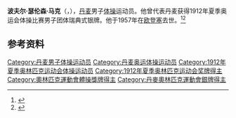 {{NoteTA|G1=Sports}}
'''波夫尔·瑟伦森·马克'''（{{lang-da|Povl Sørensen Mark}}，{{bd|1889年|6月19日|1957年|1月18日}}），[[丹麦|丹麦]]男子[[体操|体操]]运动员。他曾代表丹麦获得1912年夏季奥运会体操比赛男子团体瑞典式银牌。他于1957年在[[欧登塞|欧登塞]]去世。<ref>{{Cite web|title=Poul Sörensen MARK|url=https://www.olympic.org/poul-sorensen-mark|accessdate=2021-03-29|work=International Olympic Committee}}</ref><ref>{{cite web|url=https://www.olympedia.org/athletes/29675|title=Povl Mark|work=Olympedia|accessdate=2021-03-30|archive-date=2021-04-19|archive-url=https://web.archive.org/web/20210419051454/https://www.olympedia.org/athletes/29675|dead-url=no}}</ref>

== 参考资料 ==
{{reflist}}

{{Authority control}}
{{DEFAULTSORT:Mark, Povl}}
[[Category:丹麦男子体操运动员|Category:丹麦男子体操运动员]]
[[Category:丹麦奥运体操运动员|Category:丹麦奥运体操运动员]]
[[Category:1912年夏季奥林匹克运动会体操运动员|Category:1912年夏季奥林匹克运动会体操运动员]]
[[Category:1912年夏季奥林匹克运动会奖牌得主|Category:1912年夏季奥林匹克运动会奖牌得主]]
[[Category:奧林匹克運動會體操獎牌得主|Category:奧林匹克運動會體操獎牌得主]]
[[Category:丹麥奧林匹克運動會銀牌得主|Category:丹麥奧林匹克運動會銀牌得主]]